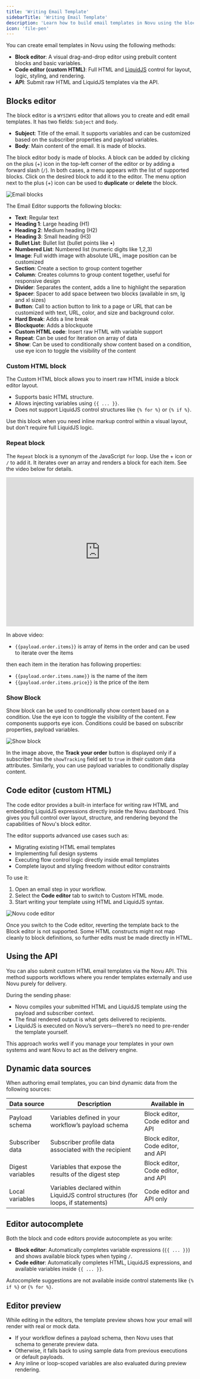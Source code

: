 ```yaml
---
title: 'Writing Email Template'
sidebarTitle: 'Writing Email Template'
description: 'Learn how to build email templates in Novu using the block editor, the code editor (custom HTML), or the API'
icon: 'file-pen'
---
```


You can create email templates in Novu using the following methods:

- **Block editor**: A visual drag-and-drop editor using prebuilt content blocks and basic variables.
- **Code editor (custom HTML)**: Full HTML and [LiquidJS](https://liquidjs.com/index.html) control for layout, logic, styling, and rendering.
- **API**: Submit raw HTML and LiquidJS templates via the API.

## Blocks editor

The block editor is a `WYSIWYG` editor that allows you to create and edit email templates. It has two fields: `Subject` and `Body`.

- **Subject**: Title of the email. It supports variables and can be customized based on the subscriber properties and payload variables.
- **Body**: Main content of the email. It is made of blocks.

The block editor body is made of blocks. A block can be added by clicking on the plus (+) icon in the top-left corner of the editor or by adding a forward slash (`/`). In both cases, a menu appears with the list of supported blocks. Click on the desired block to add it to the editor. The menu option next to the plus (+) icon can be used to **duplicate** or **delete** the block.

<img
  src="/images/channels-and-providers/email/writing-email-template/email-blocks.gif"
  alt="Email blocks"
/>

The Email Editor supports the following blocks:

- **Text**: Regular text
- **Heading 1**: Large heading (H1)
- **Heading 2**: Medium heading (H2)
- **Heading 3**: Small heading (H3)
- **Bullet List**: Bullet list (bullet points like •)
- **Numbered List**: Numbered list (numeric digits like 1,2,3)
- **Image**: Full width image with absolute URL, image position can be customized
- **Section**: Create a section to group content together
- **Column**: Creates columns to group content together, useful for responsive design
- **Divider**: Separates the content, adds a line to highlight the separation
- **Spacer**: Spacer to add space between two blocks (available in sm, lg and xl sizes)
- **Button**: Call to action button to link to a page or URL that can be customized with text, URL, color, and size and background color.
- **Hard Break**: Adds a line break
- **Blockquote**: Adds a blockquote
- **Custom HTML code**: Insert raw HTML with variable support
- **Repeat**: Can be used for iteration on array of data
- **Show**: Can be used to conditionally show content based on a condition, use eye icon to toggle the visibility of the content

### Custom HTML block

The Custom HTML block allows you to insert raw HTML inside a block editor layout.

- Supports basic HTML structure.
- Allows injecting variables using `{{ ... }}`.
- Does not support LiquidJS control structures like `{% for %}` or `{% if %}`.

Use this block when you need inline markup control within a visual layout, but don't require full LiquidJS logic.

### Repeat block

The `Repeat` block is a synonym of the JavaScript `for` loop. Use the + icon or `/` to add it. It iterates over an array and renders a block for each item. See the video below for details.

<iframe
  width="100%"
  height="400"
  src="https://www.youtube.com/embed/yC--z0mQ3Bg"
  title="Learn how to use Novu email editor Repeat block"
  frameBorder="0"
  allow="accelerometer; autoplay; clipboard-write; encrypted-media; gyroscope; picture-in-picture; fullscreen"
  allowFullScreen></iframe>

In above video:

- `{{payload.order.items}}` is array of items in the order and can be used to iterate over the items

then each item in the iteration has following properties:

- `{{payload.order.items.name}}` is the name of the item
- `{{payload.order.items.price}}` is the price of the item

### Show Block

Show block can be used to conditionally show content based on a condition. Use the eye icon to toggle the visibility of the content. Few components supports eye icon. Conditions could be based on subscribr properties, payload variables.

<img
  src="/images/channels-and-providers/email/writing-email-template/show-block.gif"
  alt="Show block"
/>

In the image above, the **Track your order** button is displayed only if a subscriber has the `showTracking` field set to `true` in their custom data attributes. Similarly, you can use payload variables to conditionally display content.

## Code editor (custom HTML)

The code editor provides a built-in interface for writing raw HTML and embedding LiquidJS expressions directly inside the Novu dashboard. This gives you full control over layout, structure, and rendering beyond the capabilities of Novu's block editor.

The editor supports advanced use cases such as:
- Migrating existing HTML email templates
- Implementing full design systems
- Executing flow control logic directly inside email templates
- Complete layout and styling freedom without editor constraints

To use it:

1. Open an email step in your workflow.
2. Select the **Code editor** tab to switch to Custom HTML mode.
3. Start writing your template using HTML and LiquidJS syntax.

![Novu code editor](/images/channels-and-providers/email/writing-email-template/code-editor.png)

<Callout type='warn'>Once you switch to the Code editor, reverting the template back to the Block editor is not supported. Some HTML constructs might not map cleanly to block definitions, so further edits must be made directly in HTML.</Callout>

## Using the API

You can also submit custom HTML email templates via the Novu API. This method supports workflows where you render templates externally and use Novu purely for delivery.

During the sending phase:

- Novu compiles your submitted HTML and LiquidJS template using the payload and subscriber context.
- The final rendered output is what gets delivered to recipients.
- LiquidJS is executed on Novu’s servers—there’s no need to pre-render the template yourself.

This approach works well if you manage your templates in your own systems and want Novu to act as the delivery engine.

## Dynamic data sources

When authoring email templates, you can bind dynamic data from the following sources:

| Data source          | Description                                             | Available in              |
| -------------------- | ------------------------------------------------------- | ------------------------- |
| Payload schema   | Variables defined in your workflow’s payload schema     | Block editor, Code editor and API|
| Subscriber data  | Subscriber profile data associated with the recipient   | Block editor, Code editor, and API|
| Digest variables | Variables that expose the results of the digest step | Block editor, Code editor, and API |
| Local variables | Variables declared within LiquidJS control structures (for loops, if statements)     | Code editor and API only |

## Editor autocomplete

Both the block and code editors provide autocomplete as you write:

- **Block editor**: Automatically completes variable expressions (`{{ ... }}`) and shows available block types when typing `/`.
- **Code editor**: Automatically completes HTML, LiquidJS expressions, and available variables inside `{{ ... }}`.

<Callout>Autocomplete suggestions are not available inside control statements like `{% if %}` or `{% for %}`.</Callout>

## Editor preview

While editing in the editors, the template preview shows how your email will render with real or mock data.

- If your workflow defines a payload schema, then Novu uses that schema to generate preview data.
- Otherwise, it falls back to using sample data from previous executions or default payloads.
- Any inline or loop-scoped variables are also evaluated during preview rendering.